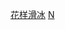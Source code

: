 {{Catnav|頁面分類|人物|職業|各職業荷蘭人|荷蘭運動員}}
{{Catnav|頁面分類|人物|各國人物|各国运动员|荷蘭運動員}}
{{Catnav|頁面分類|人物|各職業人物|运动员|花样滑冰运动员}}
{{Catnav|頁面分類|...|各國體育|荷蘭體育|荷蘭運動員}}
{{Catnav|頁面分類|...|各國體育|各国运动员|荷蘭運動員}}
{{Catnav|頁面分類|...|冰雪运动|花樣滑冰|花样滑冰运动员}}
{{Commonscat|Figure skaters from the Netherlands}}

[[Category:荷蘭運動員|花样滑冰]]
[[Category:各國花式滑冰運動員|N]]